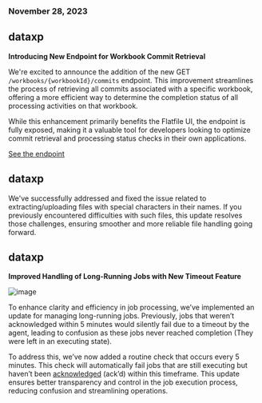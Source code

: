 ### November 28, 2023

## dataxp

**Introducing New Endpoint for Workbook Commit Retrieval**

We're excited to announce the addition of the new GET `/workbooks/{workbookId}/commits` endpoint. This improvement streamlines the process of retrieving all commits associated with a specific workbook, offering a more efficient way to determine the completion status of all processing activities on that workbook.

While this enhancement primarily benefits the Flatfile UI, the endpoint is fully exposed, making it a valuable tool for developers looking to optimize commit retrieval and processing status checks in their own applications.

[See the endpoint](https://reference.flatfile.com/api-reference/workbooks/get-commits-for-a-workbook)

## dataxp

We've successfully addressed and fixed the issue related to extracting/uploading files with special characters in their names. If you previously encountered difficulties with such files, this update resolves those challenges, ensuring smoother and more reliable file handling going forward.

## dataxp

**Improved Handling of Long-Running Jobs with New Timeout Feature**

![image](../changelog/images/job_failure.png)

To enhance clarity and efficiency in job processing, we’ve implemented an update for managing long-running jobs. Previously, jobs that weren’t acknowledged within 5 minutes would silently fail due to a timeout by the agent, leading to confusion as these jobs never reached completion (They were left in an executing state).

To address this, we’ve now added a routine check that occurs every 5 minutes. This check will automatically fail jobs that are still executing but haven’t been [acknowledged](https://reference.flatfile.com/api-reference/jobs/acknowledge-a-job) (ack’d) within this timeframe. This update ensures better transparency and control in the job execution process, reducing confusion and streamlining operations.

